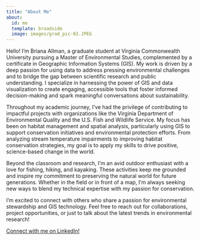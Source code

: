 ```yaml
---
title: "About Me"
about:
  id: me
  template: broadside
  image: images/grad_pic-02.JPEG
---
```


::: {#me}
Hello! I’m Briana Allman, a graduate student at Virginia Commonwealth University pursuing a Master of Environmental Studies, complemented by a certificate in Geographic Information Systems (GIS). My work is driven by a deep passion for using data to address pressing environmental challenges and to bridge the gap between scientific research and public understanding. I specialize in harnessing the power of GIS and data visualization to create engaging, accessible tools that foster informed decision-making and spark meaningful conversations about sustainability.

Throughout my academic journey, I’ve had the privilege of contributing to impactful projects with organizations like the Virginia Department of Environmental Quality and the U.S. Fish and Wildlife Service. My focus has been on habitat management and spatial analysis, particularly using GIS to support conservation initiatives and environmental protection efforts. From analyzing stream temperature impairments to improving habitat conservation strategies, my goal is to apply my skills to drive positive, science-based change in the world.

Beyond the classroom and research, I’m an avid outdoor enthusiast with a love for fishing, hiking, and kayaking. These activities keep me grounded and inspire my commitment to preserving the natural world for future generations. Whether in the field or in front of a map, I’m always seeking new ways to blend my technical expertise with my passion for conservation.

I’m excited to connect with others who share a passion for environmental stewardship and GIS technology. Feel free to reach out for collaborations, project opportunities, or just to talk about the latest trends in environmental research!

[Connect with me on LinkedIn!](https://www.linkedin.com/in/brianaallman/)
:::

